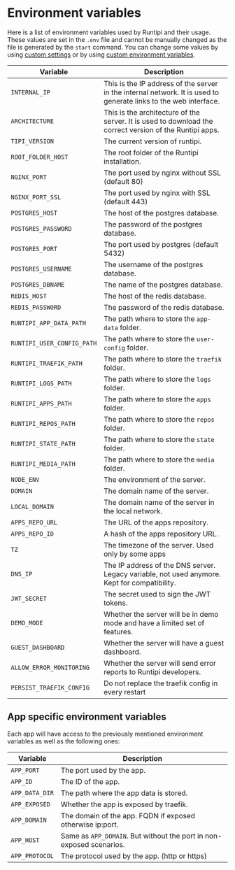# Environment variables

Here is a list of environment variables used by Runtipi and their usage. These values are set in the `.env` file and cannot be manually changed as the file is generated by the `start` command.
You can change some values by using [custom settings](/docs/getting-started/custom-settings) or by using [custom environment variables](/docs/getting-started/custom-environment-variables).

| Variable                   | Description                                                                                                      |
| -------------------------- | ---------------------------------------------------------------------------------------------------------------- |
| `INTERNAL_IP`              | This is the IP address of the server in the internal network. It is used to generate links to the web interface. |
| `ARCHITECTURE`             | This is the architecture of the server. It is used to download the correct version of the Runtipi apps.          |
| `TIPI_VERSION`             | The current version of runtipi.                                                                                  |
| `ROOT_FOLDER_HOST`         | The root folder of the Runtipi installation.                                                                     |
| `NGINX_PORT`               | The port used by nginx without SSL (default 80)                                                                  |
| `NGINX_PORT_SSL`           | The port used by nginx with SSL (default 443)                                                                    |
| `POSTGRES_HOST`            | The host of the postgres database.                                                                               |
| `POSTGRES_PASSWORD`        | The password of the postgres database.                                                                           |
| `POSTGRES_PORT`            | The port used by postgres (default 5432)                                                                         |
| `POSTGRES_USERNAME`        | The username of the postgres database.                                                                           |
| `POSTGRES_DBNAME`          | The name of the postgres database.                                                                               |
| `REDIS_HOST`               | The host of the redis database.                                                                                  |
| `REDIS_PASSWORD`           | The password of the redis database.                                                                              |
| `RUNTIPI_APP_DATA_PATH`    | The path where to store the `app-data` folder.                                                                   |
| `RUNTIPI_USER_CONFIG_PATH` | The path where to store the `user-config` folder.                                                                |
| `RUNTIPI_TRAEFIK_PATH`     | The path where to store the `traefik` folder.                                                                    |
| `RUNTIPI_LOGS_PATH`        | The path where to store the `logs` folder.                                                                       |
| `RUNTIPI_APPS_PATH`        | The path where to store the `apps` folder.                                                                       |
| `RUNTIPI_REPOS_PATH`       | The path where to store the `repos` folder.                                                                      |
| `RUNTIPI_STATE_PATH`       | The path where to store the `state` folder.                                                                      |
| `RUNTIPI_MEDIA_PATH`       | The path where to store the `media` folder.                                                                      |
| `NODE_ENV`                 | The environment of the server.                                                                                   |
| `DOMAIN`                   | The domain name of the server.                                                                                   |
| `LOCAL_DOMAIN`             | The domain name of the server in the local network.                                                              |
| `APPS_REPO_URL`            | The URL of the apps repository.                                                                                  |
| `APPS_REPO_ID`             | A hash of the apps repository URL.                                                                               |
| `TZ`                       | The timezone of the server. Used only by some apps                                                               |
| `DNS_IP`                   | The IP address of the DNS server. Legacy variable, not used anymore. Kept for compatibility.                     |
| `JWT_SECRET`               | The secret used to sign the JWT tokens.                                                                          |
| `DEMO_MODE`                | Whether the server will be in demo mode and have a limited set of features.                                      |
| `GUEST_DASHBOARD`          | Whether the server will have a guest dashboard.                                                                  |
| `ALLOW_ERROR_MONITORING`   | Whether the server will send error reports to Runtipi developers.                                                |
| `PERSIST_TRAEFIK_CONFIG`   | Do not replace the traefik config in every restart                                                               |

## App specific environment variables

Each app will have access to the previously mentioned environment variables as well as the following ones:

| Variable       | Description                                                          |
| -------------- | -------------------------------------------------------------------- |
| `APP_PORT`     | The port used by the app.                                            |
| `APP_ID`       | The ID of the app.                                                   |
| `APP_DATA_DIR` | The path where the app data is stored.                               |
| `APP_EXPOSED`  | Whether the app is exposed by traefik.                               |
| `APP_DOMAIN`   | The domain of the app. FQDN if exposed otherwise ip:port.            |
| `APP_HOST`     | Same as `APP_DOMAIN`. But without the port in non-exposed scenarios. |
| `APP_PROTOCOL` | The protocol used by the app. (http or https)                        |
